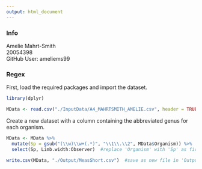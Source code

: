 ```yaml
---
output: html_document
---
```


### Info
Amelie Mahrt-Smith  
20054398  
GitHub User: ameliems99  


### Regex  
First, load the required packages and import the dataset. 
```r
library(dplyr)

MData <- read.csv("./InputData/A4_MAHRTSMITH_AMELIE.csv", header = TRUE)
```

Create a new dataset with a column containing the abbreviated genus for each organism. 
```r
MData <- MData %>%
  mutate(Sp = gsub("(\\w)\\w+(.*)", "\\1\\.\\2", MData$Organism)) %>%  #create column 'Sp' with 'Organism' genus abbreviated
  select(Sp, Limb.width:Observer)  #replace 'Organism' with 'Sp' as first column

write.csv(MData, "./Output/MeasShort.csv")  #save as new file in 'Output' folder
```

